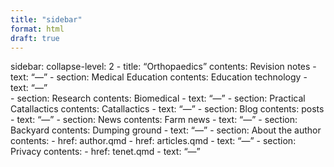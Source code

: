 ```yaml
---
title: "sidebar"
format: html
draft: true
---
```


sidebar: 
    collapse-level: 2
      - title: "Orthopaedics"
        contents: Revision notes
      - text: "---"
      - section: Medical Education
        contents: Education technology
      - text: "---"  
      - section: Research
        contents: Biomedical
      - text: "---"
      - section: Practical Catallactics
        contents: Catallactics
      - text: "---"
      - section: Blog
        contents: posts
      - text: "---"
      - section: News
        contents: Farm news
      - text: "---"
      - section: Backyard
        contents: Dumping ground
      - text: "---"
      - section: About the author
        contents: 
          - href: author.qmd
          - href: articles.qmd
      - text: "---"
      - section: Privacy
        contents:
          - href: tenet.qmd
      - text: "---"